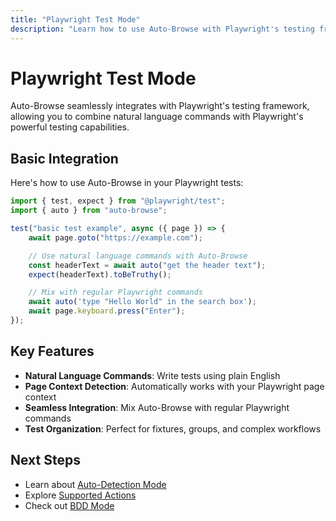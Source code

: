 ```yaml
---
title: "Playwright Test Mode"
description: "Learn how to use Auto-Browse with Playwright's testing framework"
---
```


# Playwright Test Mode

Auto-Browse seamlessly integrates with Playwright's testing framework, allowing you to combine natural language commands with Playwright's powerful testing capabilities.

## Basic Integration

Here's how to use Auto-Browse in your Playwright tests:

```typescript
import { test, expect } from "@playwright/test";
import { auto } from "auto-browse";

test("basic test example", async ({ page }) => {
	await page.goto("https://example.com");

	// Use natural language commands with Auto-Browse
	const headerText = await auto("get the header text");
	expect(headerText).toBeTruthy();

	// Mix with regular Playwright commands
	await auto('type "Hello World" in the search box');
	await page.keyboard.press("Enter");
});
```

## Key Features

- **Natural Language Commands**: Write tests using plain English
- **Page Context Detection**: Automatically works with your Playwright page context
- **Seamless Integration**: Mix Auto-Browse with regular Playwright commands
- **Test Organization**: Perfect for fixtures, groups, and complex workflows

## Next Steps

- Learn about [Auto-Detection Mode](/usage/auto-detection-mode)
- Explore [Supported Actions](/actions/clicking)
- Check out [BDD Mode](/usage/bdd-mode)
